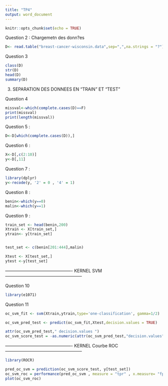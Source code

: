 ```yaml
---
title: "TP4"
output: word_document
---
```


```r
knitr::opts_chunk$set(echo = TRUE)
```

Question 2 : Chargemetn des donn?es
```r
D<- read.table("breast-cancer-wisconsin.data",sep=",",na.strings = "?")
```


Question 3

```r
class(D) 
str(D) 
head(D) 
summary(D)
```


3. SEPARATION DES DONNEES EN "TRAIN"  ET "TEST"

Question 4
```r
missval<-which(complete.cases(D)==F)
print(missval)
print(length(missval))
```


Question 5 : 

```r
D<-D[which(complete.cases(D)),]
```


Question 6 : 

```r
X<-D[,c(2:10)]
y<-D[,11]
```


Question 7 : 
```r
library(dplyr)
y<-recode(y, '2' = 0 , '4' = 1)
```


Question 8 : 
```r
benin<-which(y==0)
malin<-which(y==1)
```


Question 9 :
```r

train_set <- head(benin,200)
Xtrain <- X[train_set,]
ytrain<- y[train_set]


test_set <- c(benin[201:444],malin)

Xtest <- X[test_set,]
ytest <-y[test_set]

```



---------------------------------------------- KERNEL SVM -----------------------------------------------------

Question 10

```r
library(e1071)
```


Question 11
```r
oc_svm_fit <- svm(Xtrain,ytrain,type='one-classification', gamma=1/2)

```

```r
oc_svm_pred_test <- predict(oc_svm_fit,Xtest,decision.values = TRUE)
```


```r
attr(oc_svm_pred_test," decision.values ")
oc_svm_score_test = -as.numeric(attr(oc_svm_pred_test,"decision.values"))
```
---------------------------------------------- KERNEL Courbe ROC -----------------------------------------------------

```r
library(ROCR)
```

```r
pred_oc_svm = prediction(oc_svm_score_test, y[test_set])
oc_svm_roc = performance(pred_oc_svm , measure = "tpr" , x.measure= "fpr")
plot(oc_svm_roc)

```

